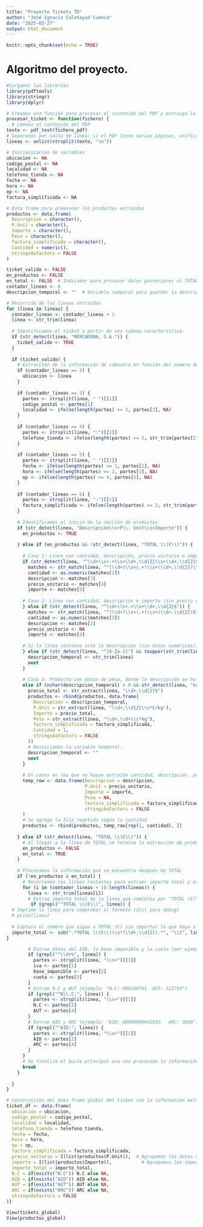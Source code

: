 ```yaml
---
title: "Proyecto Tickets TD"
author: "José Ignacio Calatayud Cuenca"
date: "2025-03-27"
output: html_document
---
```


```r
knitr::opts_chunk$set(echo = TRUE)
```

# Algoritmo del proyecto. 


```r

#Cargamos las librerías
library(pdftools) 
library(stringr)
library(dplyr)

```


```r
  
# Creamos una función para procesar el contenido del PDF y extraiga la información
procesar_ticket <- function(fichero) {
  # Leemos el contenido del PDF
texto <- pdf_text(fichero_pdf)
# Separamos por salto de línea; si el PDF tiene varias páginas, unificamos todas las líneas
lineas <- unlist(strsplit(texto, "\n"))

# Inicialización de variables
ubicacion <- NA
codigo_postal <- NA
localidad <- NA
telefono_tienda <- NA
fecha <- NA
hora <- NA
op <- NA
factura_simplificada <- NA

# Data frame para almacenar los productos extraídos
productos <- data.frame(
  Descripcion = character(), 
  P.Unit = character(), 
  Importe = character(), 
  Peso = character(), 
  factura_simplificada = character(),
  Cantidad = numeric(),
  stringsAsFactors = FALSE
)

ticket_valido <- FALSE
en_productos <- FALSE
en_total <- FALSE  # Indicador para procesar datos posteriores al TOTAL
contador_lineas <- 0
descripcion_temporal <- ""  # Variable temporal para guardar la descripción cuando ésta se encuentra en una línea separada

# Recorrido de las líneas extraídas
for (linea in lineas) {
  contador_lineas <- contador_lineas + 1
  linea <- str_trim(linea)
  
  # Identificamos el ticket a partir de una cadena característica
  if (str_detect(linea, "MERCADONA, S.A.")) {
    ticket_valido <- TRUE
  }
  
  if (ticket_valido) {
    # Extracción de la información de cabecera en función del número de línea
    if (contador_lineas == 2) {
      ubicacion <- linea
    }
    
    if (contador_lineas == 3) {
      partes <- strsplit(linea, " ")[[1]]
      codigo_postal <- partes[1]
      localidad <- ifelse(length(partes) >= 2, partes[2], NA)
    }
    
    if (contador_lineas == 4) {
      partes <- strsplit(linea, ":")[[1]]
      telefono_tienda <- ifelse(length(partes) >= 2, str_trim(partes[2]), NA)
    }
    
    if (contador_lineas == 5) {
      partes <- strsplit(linea, " ")[[1]]
      fecha <- ifelse(length(partes) >= 1, partes[1], NA)
      hora <- ifelse(length(partes) >= 2, partes[2], NA)
      op <- ifelse(length(partes) >= 4, partes[5], NA)
    }
    
    if (contador_lineas == 6) {
      partes <- strsplit(linea, ":")[[1]]
      factura_simplificada <- ifelse(length(partes) >= 2, str_trim(partes[2]), NA)
    }
    
    # Identificamos el inicio de la sección de productos
    if (str_detect(linea, "Descripción\\s+P\\. Unit\\s+Importe")) {
      en_productos <- TRUE
      
    } else if (en_productos && !str_detect(linea, "TOTAL \\(€\\)")) {
      
      # Caso 1: Línea con cantidad, descripción, precio unitario e importe
      if (str_detect(linea, "^\\d+\\s+.+\\s+\\d+,\\d{2}\\s+\\d+,\\d{2}$")) {
        matches <- str_match(linea, "^(\\d+)\\s+(.+)\\s+(\\d+,\\d{2})\\s+(\\d+,\\d{2})$")
        cantidad <- as.numeric(matches[2])
        descripcion <- matches[3]
        precio_unitario <- matches[4]
        importe <- matches[5]
      
      # Caso 2: Línea con cantidad, descripción e importe (sin precio unitario)
      } else if (str_detect(linea, "^\\d+\\s+.+\\s+\\d+,\\d{2}$")) {
        matches <- str_match(linea, "^(\\d+)\\s+(.+)\\s+(\\d+,\\d{2})$")
        cantidad <- as.numeric(matches[2])
        descripcion <- matches[3]
        precio_unitario <- NA
        importe <- matches[4]
      
      # Si la línea contiene solo la descripción (sin datos numéricos), se almacena temporalmente
      } else if (str_detect(linea, "^[A-Za-z]") && toupper(str_trim(linea)) != "PESCADO") {
        descripcion_temporal <- str_trim(linea)
        next
      }
      
      # Caso 3: Producto con datos de peso, donde la descripción se ha extraído previamente.
      else if (nchar(descripcion_temporal) > 0 && str_detect(linea, "kg.*\\d+,\\d{2}$")) {
        precio_total <- str_extract(linea, "\\d+,\\d{2}$")
        productos <- rbind(productos, data.frame(
          Descripcion = descripcion_temporal,
          P.Unit = str_extract(linea, "\\d+,\\d{2}\\s*€/kg"),
          Importe = precio_total,
          Peso = str_extract(linea, "\\d+,\\d+\\s*kg"),
          factura_simplificada = factura_simplificada,
          Cantidad = 1,
          stringsAsFactors = FALSE
        ))
        # Reiniciamos la variable temporal.
        descripcion_temporal <- ""
        next
      }
      
      # En casos en los que se hayan extraído cantidad, descripción, precio unitario e importe
      temp_row <- data.frame(Descripcion = descripcion,
                             P.Unit = precio_unitario,
                             Importe = importe,
                             Peso = NA,
                             factura_simplificada = factura_simplificada,
                             stringsAsFactors = FALSE
      )
      # Se agrega la fila repetida según la cantidad
      productos <- rbind(productos, temp_row[rep(1, cantidad), ])
      
    } else if (str_detect(linea, "TOTAL \\(€\\)")) {
      # Al llegar a la línea de TOTAL se termina la extracción de productos
      en_productos <- FALSE
      en_total <- TRUE
    }
    
    # Procesamos la información que se encuentra después de TOTAL
    if (!en_productos & en_total) {
      # Recorremos las líneas restantes para extraer importe total y otros datos
      for (i in (contador_lineas + 1):length(lineas)) {
        linea <- str_trim(lineas[i])
        # Extrae importe total de la línea que comienza por "TOTAL (€)"
         if (grepl("^TOTAL \\(€\\)", linea)) {
  # Imprime la línea para comprobar el formato (útil para debug)
  # print(linea)
  
  # Captura el número que sigue a TOTAL (€) sin importar lo que haya a continuación
  importe_total <- sub(".*TOTAL \\(€\\)\\s*(\\d+,\\d{2}).*", "\\1", linea)
}

        # Extrae datos del IVA, la base imponible y la cuota (por ejemplo: "0% 21,06 0,00")
        if (grepl("^\\d+%", linea)) {
          partes <- strsplit(linea, "\\s+")[[1]]
          iva <- partes[1]
          base_imponible <- partes[2]
          cuota <- partes[3]
        }
        # Extrae N.C y AUT (ejemplo: "N.C: 098100761  AUT: 123754")
        if (grepl("^N\\.C:", linea)) {
          partes <- strsplit(linea, "\\s+")[[1]]
          N.C <- partes[2]
          AUT <- partes[4] 
        }
        # Extrae AID y ARC (ejemplo: "AID: A0000000041010   ARC: 3030")
        if (grepl("^AID:", linea)) {
          partes <- strsplit(linea, "\\s+")[[1]]
          AID <- partes[2]
          ARC <- partes[4]
        }
      }
      # Se finaliza el bucle principal una vez procesada la información posterior al TOTAL
      break
    }
    
  }
}

# Construcción del data frame global del ticket con la información extraída.
ticket_df <- data.frame(
  ubicacion = ubicacion,
  codigo_postal = codigo_postal,
  localidad = localidad,
  telefono_tienda = telefono_tienda,
  fecha = fecha,
  hora = hora,
  op = op,
  factura_simplificada = factura_simplificada,
  precio_unitario = I(list(productos$P.Unit)),  # Agrupamos los datos de precio unitario del producto
  importe = I(list(productos$Importe)),           # Agrupamos los importes
  importe_total = importe_total,
  N.C = if(exists("N.C")) N.C else NA,
  AID = if(exists("AID")) AID else NA,
  AUT = if(exists("AUT")) AUT else NA,
  ARC = if(exists("ARC")) ARC else NA,
  stringsAsFactors = FALSE
)}

View(tickets_global) 
View(productos_global)

```

